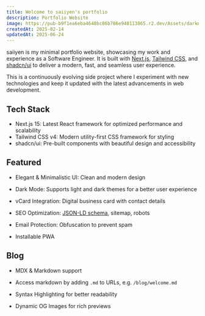 ```yaml
---
title: Welcome to saiiyen's portfolio
description: Portfolio Website
image: https://pub-b9f1ea6eba4648bc86b786e948113865.r2.dev/Assets/darknight.png
createdAt: 2025-02-14
updatedAt: 2025-06-24
---
```


saiiyen is my minimal portfolio website, showcasing my work and experience as a Software Engineer. It is built with [Next.js](https://nextjs.org), [Tailwind CSS](https://tailwindcss.com), and [shadcn/ui](https://ui.shadcn.com) to deliver a modern, fast, and seamless user experience.

This is a continuously evolving side project where I experiment with new technologies and keep it updated with the latest advancements in web development.

## Tech Stack

- Next.js 15: Latest React framework for optimized performance and scalability
- Tailwind CSS v4: Modern utility-first CSS framework for styling
- shadcn/ui: Pre-built components with beautiful design and accessibility

## Featured

- Elegant & Minimalistic UI: Clean and modern design
- Dark Mode: Supports light and dark themes for a better user experience
- vCard Integration: Digital business card with contact details
- SEO Optimization: [JSON-LD schema](https://json-ld.org), sitemap, robots

- Email Protection: Obfuscation to prevent spam
- Installable PWA

## Blog

- MDX & Markdown support

- Access markdown by adding `.md` to URLs, e.g. `/blog/welcome.md`
- Syntax Highlighting for better readability

- Dynamic OG Images for rich previews
